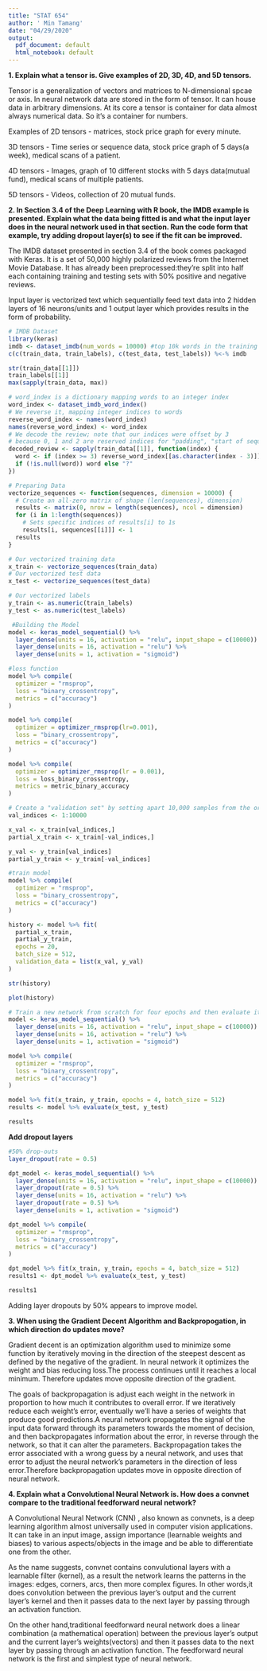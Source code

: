 ```yaml
---
title: "STAT 654"
author: ' Min Tamang'
date: "04/29/2020"
output:
  pdf_document: default
  html_notebook: default
---
```



**1. Explain what a tensor is. Give examples of 2D, 3D, 4D, and 5D tensors.**

Tensor is a generalization of vectors and matrices to N-dimensional spcae or axis. In neural network data are stored in the form of tensor. It can house data in arbitrary dimensions. At its core a tensor is container for data almost always numerical data. So it's a container for numbers. 

Examples of 
2D tensors - matrices, stock price graph for every minute.

3D tensors - Time series or sequence data, stock price graph of 5 days(a week), medical scans of a patient.

4D tensors - Images,  graph of 10 different stocks with 5 days data(mutual fund), medical scans of multiple patients.

5D tensors - Videos, collection of 20 mutual funds.


**2. In Section 3.4 of the Deep Learning with R book, the IMDB example is presented. Explain what the data being fitted is and what the input layer does in the neural network used in that section. Run the code form that example, try adding dropout layer(s) to see if the fit can be improved.**


The IMDB dataset presented in section 3.4 of the book comes packaged with Keras. It is a set of 50,000 highly polarized reviews from the Internet Movie Database. It has already been preprocessed:they’re split into half each containing training and testing sets with 50% positive and negative reviews.

Input layer is vectorized text which sequentially feed text data into 2 hidden layers of 16 neurons/units and 1 output layer which provides results in the form of probability.

```r
# IMDB Dataset
library(keras)
imdb <- dataset_imdb(num_words = 10000) #top 10k words in the training set
c(c(train_data, train_labels), c(test_data, test_labels)) %<-% imdb
```


```r
str(train_data[[1]])
train_labels[[1]]
max(sapply(train_data, max))
```

```r
# word_index is a dictionary mapping words to an integer index
word_index <- dataset_imdb_word_index()
# We reverse it, mapping integer indices to words
reverse_word_index <- names(word_index)
names(reverse_word_index) <- word_index
# We decode the review; note that our indices were offset by 3
# because 0, 1 and 2 are reserved indices for "padding", "start of sequence", and "unknown".
decoded_review <- sapply(train_data[[1]], function(index) {
  word <- if (index >= 3) reverse_word_index[[as.character(index - 3)]]
  if (!is.null(word)) word else "?"
})
```


```r
# Preparing Data
vectorize_sequences <- function(sequences, dimension = 10000) {
  # Create an all-zero matrix of shape (len(sequences), dimension)
  results <- matrix(0, nrow = length(sequences), ncol = dimension)
  for (i in 1:length(sequences))
    # Sets specific indices of results[i] to 1s
    results[i, sequences[[i]]] <- 1
  results
}

# Our vectorized training data
x_train <- vectorize_sequences(train_data)
# Our vectorized test data
x_test <- vectorize_sequences(test_data)
```


```r
# Our vectorized labels
y_train <- as.numeric(train_labels)
y_test <- as.numeric(test_labels)
```

```r
 #Building the Model
model <- keras_model_sequential() %>% 
  layer_dense(units = 16, activation = "relu", input_shape = c(10000)) %>% 
  layer_dense(units = 16, activation = "relu") %>% 
  layer_dense(units = 1, activation = "sigmoid")
```

```r
#loss function
model %>% compile(
  optimizer = "rmsprop",
  loss = "binary_crossentropy",
  metrics = c("accuracy")
)
```


```r
model %>% compile(
  optimizer = optimizer_rmsprop(lr=0.001),
  loss = "binary_crossentropy",
  metrics = c("accuracy")
) 
```


```r
model %>% compile(
  optimizer = optimizer_rmsprop(lr = 0.001),
  loss = loss_binary_crossentropy,
  metrics = metric_binary_accuracy
) 
```


```r
# Create a "validation set" by setting apart 10,000 samples from the original training data
val_indices <- 1:10000

x_val <- x_train[val_indices,]
partial_x_train <- x_train[-val_indices,]

y_val <- y_train[val_indices]
partial_y_train <- y_train[-val_indices]
```




```r
#train model
model %>% compile(
  optimizer = "rmsprop",
  loss = "binary_crossentropy",
  metrics = c("accuracy")
)

history <- model %>% fit(
  partial_x_train,
  partial_y_train,
  epochs = 20,
  batch_size = 512,
  validation_data = list(x_val, y_val)
)
```


```r
str(history)
```

```r
plot(history)
```


```r
# Train a new network from scratch for four epochs and then evaluate it on the test data.
model <- keras_model_sequential() %>% 
  layer_dense(units = 16, activation = "relu", input_shape = c(10000)) %>% 
  layer_dense(units = 16, activation = "relu") %>% 
  layer_dense(units = 1, activation = "sigmoid")

model %>% compile(
  optimizer = "rmsprop",
  loss = "binary_crossentropy",
  metrics = c("accuracy")
)

model %>% fit(x_train, y_train, epochs = 4, batch_size = 512)
results <- model %>% evaluate(x_test, y_test)
```

```r
results
```



**Add dropout layers** 
```r
#50% drop-outs
layer_dropout(rate = 0.5)
```

```r
dpt_model <- keras_model_sequential() %>% 
  layer_dense(units = 16, activation = "relu", input_shape = c(10000)) %>% 
  layer_dropout(rate = 0.5) %>% 
  layer_dense(units = 16, activation = "relu") %>% 
  layer_dropout(rate = 0.5) %>% 
  layer_dense(units = 1, activation = "sigmoid")

dpt_model %>% compile(
  optimizer = "rmsprop",
  loss = "binary_crossentropy",
  metrics = c("accuracy")
)

dpt_model %>% fit(x_train, y_train, epochs = 4, batch_size = 512)
results1 <- dpt_model %>% evaluate(x_test, y_test)
```


```r
results1
```

Adding layer dropouts  by 50% appears to improve model.




**3. When using the Gradient Decent Algorithm and Backpropogation, in which direction do updates move?**

Gradient decent is an optimization algorithm used to minimize some function by iteratively  moving in the direction of the steepest descent as defined by the negative of the gradient. In neural network it optimizes the weight and bias reducing loss.The process continues until it reaches  a local minimum. Therefore updates move opposite direction of the gradient. 

The goals of backpropagation is adjust each weight in the network in proportion to how much it contributes to overall error. If we iteratively reduce each weight’s error, eventually we’ll have a series of weights that produce good predictions.A neural network propagates the signal of the input data forward through its parameters towards the moment of decision, and then backpropagates information about the error, in reverse through the network, so that it can alter the parameters. Backpropagation takes the error associated with a wrong guess by a neural network, and uses that error to adjust the neural network’s parameters in the direction of less error.Therefore backpropagation updates move in opposite direction of neural network.


**4. Explain what a Convolutional Neural Network is. How does a convnet compare to the traditional feedforward neural network?**

A Convolutional Neural Network (CNN) , also known as convnets, is a deep learning algorithm almost universally used in computer vision applications. It can take in an input image, assign importance (learnable weights and biases) to various aspects/objects in the image and be able to differentiate one from the other. 

As the name suggests, convnet contains convulutional layers  with a learnable filter (kernel), as a result the network learns the patterns in the images: edges, corners, arcs, then more complex figures. In other words,it does convolution  between the previous layer's output and the current layer's kernel and then it passes data to the next layer by passing through an activation function.

On the other hand,traditional feedforward neural network does a linear combination (a mathematical operation) between the previous layer's output and the current layer's weights(vectors) and then it passes data to the next layer by passing through an activation function. The feedforward neural network is the first and simplest type of neural network. 



